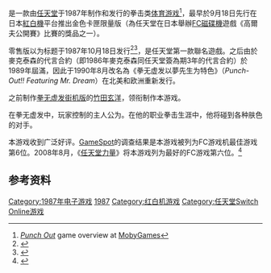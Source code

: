 {{NoteTA
| G1=Games
| 2=zh-cn:迈克泰森;zh-hk:米克泰臣;zh-tw:麥克泰森;
}}
{{Infobox video game
| title = 拳无虚发
| japanese = パンチアウト!!
| english = Punch-Out!!
| image =
| caption =
| developer = {{link-en|任天堂綜合開發本部|Nintendo Integrated Research & Development|任天堂開發第三部}}<ref name="iwataasks">{{cite web |title=Iwata Asks: Punch Out |url=http://iwataasks.nintendo.com/interviews/#/wii/punchout/0/1 |website=Iwata Asks |publisher=Nintendo of America |date=September 13, 2009 |accessdate=1 March 2019 |page=2 |archive-date=2015-07-25 |archive-url=https://web.archive.org/web/20150725233103/http://iwataasks.nintendo.com/interviews/#/wii/punchout/0/1 |dead-url=no }}</ref>
| publisher = [[任天堂|任天堂]]
| director = [[竹田玄洋|竹田玄洋]]
| producer = [[荒川實|荒川實]]
| designer = 
| writer = 
| programmer = 
| artist = 和田誠
| composer = 
| platforms = [[紅白機|紅白機]]
| released = {{Unbulleted list|'''金色版''':{{vgrelease|JP|1987年9月18日<small>（限量發行）</small>}}
  |'''迈克泰森版''':{{vgrelease|NA|1987年10月18日|JP|1987年11月21日|PAL|1987年12月15日}}
  |'''夢先生版''':{{vgrelease|NA|1990年8月2日|EU|1990年8月15日}}}}
| genre = [[體育遊戲|體育]]、[[格鬥遊戲|格鬥]]
| modes = [[單人電子遊戲|單人]]
| series = [[拳无虚发系列|拳无虚发系列]]
}}
{{vgname|拳无虚发|ja=パンチアウト!!|en=Punch-Out!!}}是一款由[[任天堂|任天堂]]于1987年制作和发行的拳击类[[体育游戏|体育游戏]]<ref name="mobygames">[http://www.mobygames.com/game/mike-tysons-punch-out ''Punch Out''] {{Wayback|url=http://www.mobygames.com/game/mike-tysons-punch-out |date=20210117144912 }} game overview at [[MobyGames|MobyGames]]</ref>，最早於9月18日先行在日本[[紅白機|紅白機]]平台推出金色卡匣限量版（為任天堂在日本舉辦[[FC磁碟機|FC磁碟機]]遊戲《高爾夫公開賽》比賽的獎品之一）。

零售版以{{vgname|[[迈克·泰森|迈克泰森]]的拳无虚发|ja=マイクタイソン・パンチアウト!!|en=Mike Tyson's Punch-Out!!}}为标题于1987年10月18日发行<ref name="gamefaqs">{{cite web| url = http://www.gamefaqs.com/nes/563452-punch-out/data| title = Release information| publisher = [[GameFAQs|GameFAQs]]| date = | accessdate = 2015-09-27| archive-date = 2015-09-08| archive-url = https://web.archive.org/web/20150908004818/http://www.gamefaqs.com/nes/563452-punch-out/data| dead-url = no}}</ref><ref name="gamefaqs2">{{cite web| url = http://www.gamefaqs.com/nes/525246-mike-tysons-punch-out/data| title = Release information| publisher = [[GameFAQs|GameFAQs]]| date = | accessdate = 2015-09-27| archive-date = 2016-09-17| archive-url = https://web.archive.org/web/20160917221338/http://www.gamefaqs.com/nes/525246-mike-tysons-punch-out/data| dead-url = no}}</ref>，是任天堂第一款聯名遊戲。之后由於麥克泰森的代言合約（即1986年麥克泰森同任天堂簽為期3年的代言合約）於1989年屆滿，因此于1990年8月改名為《拳无虚发以夢先生为特色》（''Punch-Out!! Featuring Mr. Dream''）在北美和欧洲重新发行。

之前制作[[拳无虚发_(1983年游戏)|拳无虚发街机版]]的[[竹田玄洋|竹田玄洋]]，领衔制作本游戏。

在拳无虚发中，玩家控制的主人公为{{link-en|小麥克|Little Mac}}。在他的职业拳击生涯中，他将碰到各种肤色的对手。

本游戏收到广泛好评。[[GameSpot|GameSpot]]的调查结果是本游戏被列为FC游戏机最佳游戏第6位。2008年8月，《[[任天堂力量|任天堂力量]]》将本游戏列为最好的FC游戏第六位。<ref>{{cite journal |date=August 2008 |title=Nintendo Power - The 20th Anniversary Issue! |volume=231 |series= [[Nintendo_Power|Nintendo Power]] |issue=231 |page=71 |pages= |publisher=[[Future_US|Future US]] |location=[[San_Francisco,_California|San Francisco, California]] |type=Magazine |accessdate=2010-02-20}}</ref>

== 参考资料 ==
{{Reflist}}

{{DEFAULTSORT:Punch-Out}}
[[Category:1987年电子游戏|Category:1987年电子游戏]]
[[Category:拳无虚发系列|1987]]
[[Category:红白机游戏|Category:红白机游戏]]
[[Category:任天堂Switch_Online游戏|Category:任天堂Switch Online游戏]]